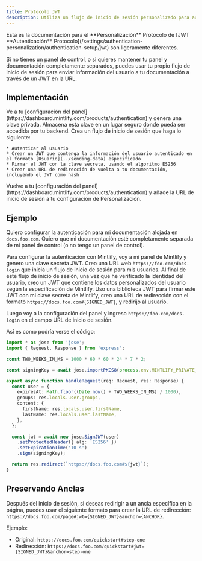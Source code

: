 ```yaml
---
title: Protocolo JWT
description: Utiliza un flujo de inicio de sesión personalizado para autenticar usuarios
---
```


<Info>
  Esta es la documentación para el **Personalización** Protocolo de [JWT **Autenticación** Protocolo](/settings/authentication-personalization/authentication-setup/jwt) son ligeramente diferentes.
</Info>

Si no tienes un panel de control, o si quieres mantener tu panel y documentación completamente separados, puedes usar tu propio flujo de inicio de sesión para enviar información del usuario a tu documentación a través de un JWT en la URL.

## Implementación

<Steps>
  <Step title="Generate a private key">
    Ve a tu [configuración del panel](https://dashboard.mintlify.com/products/authentication) y genera una clave privada. Almacena esta clave en un lugar seguro donde pueda ser accedida por tu backend.
  </Step>

  <Step title="Create a login flow">
    Crea un flujo de inicio de sesión que haga lo siguiente:

    * Autenticar al usuario
    * Crear un JWT que contenga la información del usuario autenticado en el formato [Usuario](../sending-data) especificado
    * Firmar el JWT con la clave secreta, usando el algoritmo ES256
    * Crear una URL de redirección de vuelta a tu documentación, incluyendo el JWT como hash
  </Step>

  <Step title="Configure your Personalization settings">
    Vuelve a tu [configuración del panel](https://dashboard.mintlify.com/products/authentication) y añade la URL de inicio de sesión a tu configuración de Personalización.
  </Step>
</Steps>

## Ejemplo

Quiero configurar la autenticación para mi documentación alojada en `docs.foo.com`. Quiero que mi documentación esté completamente separada de mi panel de control (o no tengo un panel de control).

Para configurar la autenticación con Mintlify, voy a mi panel de Mintlify y genero una clave secreta JWT. Creo una URL web `https://foo.com/docs-login` que inicia un flujo de inicio de sesión para mis usuarios. Al final de este flujo de inicio de sesión, una vez que he verificado la identidad del usuario, creo un JWT que contiene los datos personalizados del usuario según la especificación de Mintlify. Uso una biblioteca JWT para firmar este JWT con mi clave secreta de Mintlify, creo una URL de redirección con el formato `https://docs.foo.com#{SIGNED_JWT}`, y redirijo al usuario.

Luego voy a la configuración del panel y ingreso `https://foo.com/docs-login` en el campo URL de inicio de sesión.

Así es como podría verse el código:

```ts
import * as jose from 'jose';
import { Request, Response } from 'express';

const TWO_WEEKS_IN_MS = 1000 * 60 * 60 * 24 * 7 * 2;

const signingKey = await jose.importPKCS8(process.env.MINTLIFY_PRIVATE_KEY, 'ES256');

export async function handleRequest(req: Request, res: Response) {
  const user = {
    expiresAt: Math.floor((Date.now() + TWO_WEEKS_IN_MS) / 1000),
    groups: res.locals.user.groups,
    content: {
      firstName: res.locals.user.firstName,
      lastName: res.locals.user.lastName,
    },
  };

  const jwt = await new jose.SignJWT(user)
    .setProtectedHeader({ alg: 'ES256' })
    .setExpirationTime('10 s')
    .sign(signingKey);

  return res.redirect(`https://docs.foo.com#${jwt}`);
}

```

## Preservando Anclas

Después del inicio de sesión, si deseas redirigir a un ancla específica en la página, puedes usar el siguiente formato para crear la URL de redirección: `https://docs.foo.com/page#jwt={SIGNED_JWT}&anchor={ANCHOR}`.

Ejemplo:

* Original: `https://docs.foo.com/quickstart#step-one`
* Redirección: `https://docs.foo.com/quickstart#jwt={SIGNED_JWT}&anchor=step-one`
